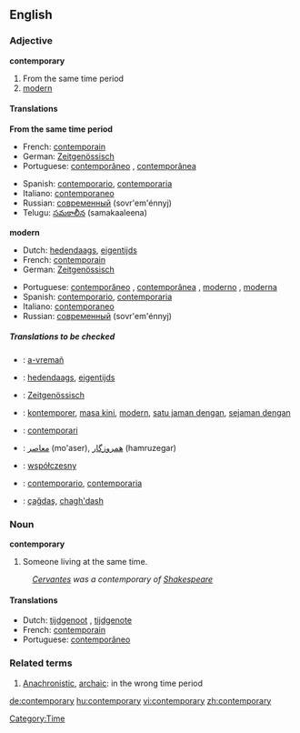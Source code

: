 ==English==

===Adjective===
'''contemporary'''

# From the same time period
# [[modern]]

====Translations====
'''From the same time period'''
{{top}}
*French: [[contemporain]]
*German: [[Zeitgenössisch]]
*Portuguese: [[contemporâneo]] {{m}}, [[contemporânea]] {{f}}	
{{mid}}
*Spanish: [[contemporario]], [[contemporaria]]
*Italiano: [[contemporaneo]]
*Russian: [[современный]] (sovr'em'énnyj)
*Telugu: [[సమకాలీన]] (samakaaleena)
{{bottom}}

'''modern'''
{{top}}
*Dutch: [[hedendaags]], [[eigentijds]]
*French: [[contemporain]]
*German: [[Zeitgenössisch]]
{{mid}}
*Portuguese: [[contemporâneo]] {{m}}, [[contemporânea]] {{f}},	[[moderno]] {{m}}, [[moderna]] {{f}}
*Spanish: [[contemporario]], [[contemporaria]]
*Italiano: [[contemporaneo]]
*Russian: [[современный]] (sovr'em'énnyj)
{{bottom}}

=====Translations to be checked=====
{{checktrans}}

*{{ttbc|Breton}}: [[a-vremañ]]
*{{ttbc|Dutch}}: [[hedendaags]], [[eigentijds]]
*{{ttbc|German}}: [[Zeitgenössisch]]

*{{ttbc|Indonesian}}: [[kontemporer]], [[masa kini]], [[modern]], [[satu jaman dengan]], [[sejaman dengan]]
*{{ttbc|Interlingua}}: [[contemporari]]
*{{ttbc|Persian}}: [[معاصر]] (mo'aser), [[همروزگار]] (hamruzegar)
*{{ttbc|Polish}}: [[współczesny]] {{m}}
*{{ttbc|Spanish}}: [[contemporario]], [[contemporaria]]

*{{ttbc|Turkish}}: [[çağdaş]], [[chagh'dash]]

===Noun===
'''contemporary'''

#Someone living at the same time. 
:''[[Cervantes]] was a contemporary of [[Shakespeare]]''

====Translations====
*Dutch: [[tijdgenoot]] {{m}}, [[tijdgenote]] {{f}}
*French: [[contemporain]]
*Portuguese: [[contemporâneo]] {{m}}

===Related terms===
#[[Anachronistic]], [[archaic]]: in the wrong time period

[[Category:Time]]

[[de:contemporary]]
[[hu:contemporary]]
[[vi:contemporary]]
[[zh:contemporary]]